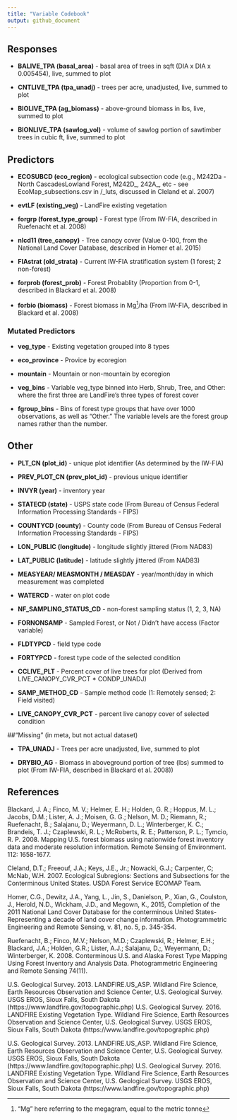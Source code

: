 ```yaml
---
title: "Variable Codebook"
output: github_document
---
```


## Responses

-   **BALIVE\_TPA (basal\_area)** - basal area of trees in sqft (DIA x DIA x 0.005454), live, summed to plot

-   **CNTLIVE\_TPA (tpa\_unadj)** - trees per acre, unadjusted, live, summed to plot

-   **BIOLIVE\_TPA (ag\_biomass)** - above-ground biomass in lbs, live, summed to plot

-   **BIONLIVE\_TPA (sawlog\_vol)** - volume of sawlog portion of sawtimber trees in cubic ft, live, summed to plot

## Predictors

-   **ECOSUBCD (eco\_region)** - ecological subsection code (e.g., M242Da - North CascadesLowland Forest, M242D\_, 242A\_, etc - see EcoMap\_subsections.csv in /\_luts, discussed in Cleland et al. 2007)

-   **evtLF (existing\_veg)** - LandFire existing vegetation

-   **forgrp (forest\_type\_group)** - Forest type (From IW-FIA, described in Ruefenacht et al. 2008)

-   **nlcd11 (tree\_canopy)** - Tree canopy cover (Value 0-100, from the National Land Cover Database, described in Homer et al. 2015)

-   **FIAstrat (old\_strata)** - Current IW-FIA stratification system (1 forest; 2 non-forest)

-   **forprob (forest\_prob)** - Forest Probablity (Proportion from 0-1, described in Blackard et al. 2008)

-   **forbio (biomass)** - Forest biomass in Mg^["Mg" here referring to the megagram, equal to the metric tonne]/ha (From IW-FIA, described in Blackard et al. 2008)

### Mutated Predictors

-   **veg\_type** - Existing vegetation grouped into 8 types

-   **eco\_province** - Provice by ecoregion

-   **mountain** - Mountain or non-mountain by ecoregion

-   **veg\_bins** - Variable veg\_type binned into Herb, Shrub, Tree, and Other: where the first three are LandFire's three types of forest cover

-   **fgroup\_bins** - Bins of forest type groups that have over 1000 observations, as well as "Other." The variable levels are the forest group names rather than the number.

## Other

-   **PLT\_CN (plot\_id)** - unique plot identifier (As determined by the IW-FIA)

-   **PREV\_PLOT\_CN (prev\_plot\_id)** - previous unique identifier

-   **INVYR (year)** - inventory year

-   **STATECD (state)** -  USPS state code (From Bureau of Census Federal Information Processing Standards - FIPS)

-   **COUNTYCD (county)** - County code (From Bureau of Census Federal Information Processing Standards - FIPS)

-   **LON\_PUBLIC (longitude)** - longitude slightly jittered (From NAD83)

-   **LAT\_PUBLIC (latitude)** - latitude slightly jittered (From NAD83)

-   **MEASYEAR/ MEASMONTH / MEASDAY** - year/month/day in which measurement was completed

-   **WATERCD** - water on plot code

-   **NF\_SAMPLING\_STATUS\_CD** - non-forest sampling status (1, 2, 3, NA)

-   **FORNONSAMP** - Sampled Forest, or Not / Didn't have access (Factor variable)

-   **FLDTYPCD** - field type code

-   **FORTYPCD** - forest type code of the selected condition

-   **CCLIVE\_PLT** - Percent cover of live trees for plot (Derived from LIVE\_CANOPY\_CVR\_PCT \* CONDP\_UNADJ)

-   **SAMP\_METHOD\_CD** - Sample method code (1: Remotely sensed; 2: Field visited)

-   **LIVE\_CANOPY\_CVR\_PCT** - percent live canopy cover of selected condition

##"Missing" (in meta, but not actual dataset)

-   **TPA\_UNADJ** - Trees per acre unadjusted, live, summed to plot

-   **DRYBIO\_AG** - Biomass in aboveground portion of tree (lbs) summed to plot (From IW-FIA, described in Blackard et al. 2008))

## References
Blackard, J. A.; Finco, M. V.; Helmer, E. H.; Holden, G. R.; Hoppus, M. L.; Jacobs, D.M.; Lister, A. J.; Moisen, G. G.; Nelson, M. D.; Riemann, R.; Ruefenacht, B.; Salajanu, D.; Weyermann, D. L.; Winterberger, K. C.; Brandeis, T. J.; Czaplewski, R. L.; McRoberts, R. E.; Patterson, P. L.; Tymcio, R. P. 2008. Mapping U.S. forest biomass using nationwide forest inventory data and moderate resolution information. Remote Sensing of Environment. 112: 1658-1677. 

Cleland, D.T.; Freeouf, J.A.; Keys, J.E., Jr.; Nowacki, G.J.; Carpenter, C; McNab, W.H. 2007. Ecological Subregions: Sections and Subsections for the Conterminous United States. USDA Forest Service ECOMAP Team.

Homer, C.G., Dewitz, J.A., Yang, L., Jin, S., Danielson, P., Xian, G., Coulston, J., Herold, N.D., Wickham, J.D., and Megown, K., 2015, Completion of the 2011 National Land Cover Database for the conterminous United States-Representing a decade of land cover change information. Photogrammetric Engineering and Remote Sensing, v. 81, no. 5, p. 345-354.

Ruefenacht, B.; Finco, M.V.; Nelson, M.D.; Czaplewski, R.; Helmer, E.H.; Blackard, J.A.; Holden, G.R.; Lister, A.J.; Salajanu, D.;, Weyermann, D.; Winterberger, K. 2008. Conterminous U.S. and Alaska Forest Type Mapping Using Forest Inventory and Analysis Data. Photogrammetric Engineering and Remote Sensing 74(11).

U.S. Geological Survey. 2013. LANDFIRE.US_ASP. Wildland Fire Science, Earth Resources Observation and Science Center, U.S. Geological Survey. USGS EROS, Sioux Falls, South Dakota (https://www.landfire.gov/topographic.php) U.S. Geological Survey. 2016. LANDFIRE Existing Vegetation Type. Wildland Fire Science, Earth Resources Observation and Science Center, U.S. Geological Survey. USGS EROS, Sioux Falls, South Dakota (https://www.landfire.gov/topographic.php)

U.S. Geological Survey. 2013. LANDFIRE.US_ASP. Wildland Fire Science, Earth Resources Observation and Science Center, U.S. Geological Survey. USGS EROS, Sioux Falls, South Dakota (https://www.landfire.gov/topographic.php) U.S. Geological Survey. 2016. LANDFIRE Existing Vegetation Type. Wildland Fire Science, Earth Resources Observation and Science Center, U.S. Geological Survey. USGS EROS, Sioux Falls, South Dakota (https://www.landfire.gov/topographic.php)






